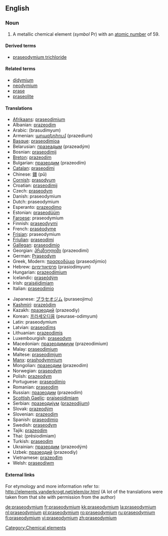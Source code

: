 ==English==
{{elements|Pr|cerium|Ce|neodymium|Nd}}

=== Noun ===
{{en-noun|-}}
{{wikipedia}}

# A metallic chemical element (''symbol'' Pr) with an [[atomic number]] of 59.

====Derived terms====
*[[praseodymium trichloride]]

====Related terms====
*[[didymium]]
*[[neodymium]]
*[[prase]]
*[[praseolite]]

==== Translations ====
{{top}}
*[[Afrikaans]]: [[praseodimium]]
*Albanian: [[prazeodim]]
*Arabic: {{ARchar|[[براسوديميوم]]}} (brasudímyum) {{m}}
*Armenian: [[պրազեդիում]] (prazedium)
*[[Basque]]: [[praseodimioa]]
*Belarusian: [[празеадым]] (prazeadým) {{m}}
*Bosnian: [[praseodimij]]
*[[Breton]]: [[prazeodim]]
*Bulgarian: [[празеодим]] (prazeodím) {{m}}
*[[Catalan]]: [[praseodimi]]
*Chinese: [[鐠]] (pǔ)
*[[Cornish]]: [[prasodyum]]
*Croatian: [[praseodimij]]
*Czech: [[praseodym]]
*Danish: praseodymium
*Dutch: praseodymium {{n}}
*Esperanto: [[prazeodimo]]
*Estonian: [[praseodüüm]]
*[[Faroese]]: praseodymium
*Finnish: [[praseodyymi]]
*French: [[praséodyme]] {{m}}
*[[Frisian]]: praseodymium
*[[Friulian]]: [[praseodimi]]
*[[Gallegan]]: [[praseodimio]]
*Georgian: [[პრაზეოდიმი]] (prazeodimi)
*German: [[Praseodym]] {{n}}
*Greek, Modern: [[πρασεοδύμιο]] (praseodýmio) {{n}}
*Hebrew: [[פרסיאודימיום]] (prasiodímyum)
*Hungarian: [[prazeodímium]]
*Icelandic: [[praseódým]]
*Irish: [[praiséidimiam]]
*Italian: [[praseodimio]] {{m}}
{{mid}}
*Japanese: [[プラセオジム]] (puraseojimu)
*[[Kashmiri]]: [[prazeòdim]]
*Kazakh: [[празеодий]] (prazeodiy)
*Korean: [[프라세오디뮴]] (peurase-odimyum)
*Latin: praseodymium
*Latvian: [[praseodīms]]
*Lithuanian: [[prazeodimis]]
*Luxembourgish: [[praseodym]]
*Macedonian: [[празеодимиум]] (prazeodímium) {{m}}
*Malay: [[praseodimium]]
*Maltese: [[praseodimjum]]
*[[Manx]]: [[prashodymmium]]
*Mongolian: [[празеодим]] (prazeodim)
*Norwegian: [[praseodym]]
*Polish: [[prazeodym]] {{m}}
*Portuguese: [[praseodímio]] {{m}}
*Romanian: [[praseodim]] {{n}}
*Russian: [[празеодим]] (prazeodím) {{m}}
*[[Scottish Gaelic]]: [[praiseoidimiam]]
*Serbian: [[празеодиjум]] ([[prazeodijum]]) {{m}}
*Slovak: [[prazeodým]]
*Slovenian: [[prazeodim]]
*Spanish: [[praseodimio]] {{m}}
*Swedish: [[praseodym]]
*Tajik: [[prazeodim]]
*Thai: {{THchar|[[เพรซิโอดิเมียม]]}} (prēsiodimiam)
*Turkish: [[praseodim]]
*Ukrainian: [[празеодим]] (prazeodým) {{m}}
*Uzbek: [[празеодий]] (prazeodiy)
*Vietnamese: [[prazeođim]]
*Welsh: [[praseodiwm]]
{{bottom}}

====External links====
For etymology and more information refer to:
http://elements.vanderkrogt.net/elem/pr.html
(A lot of the translations were taken from that site with permission from the author)

[[Category:Chemical elements]]

[[de:praseodymium]]
[[fr:praseodymium]]
[[kk:praseodymium]]
[[la:praseodymium]]
[[nl:praseodymium]]
[[pl:praseodymium]]
[[ro:praseodymium]]
[[ru:praseodymium]]
[[fi:praseodymium]]
[[vi:praseodymium]]
[[zh:praseodymium]]